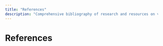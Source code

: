 ```yaml
---
title: "References"
description: "Comprehensive bibliography of research and resources on vagus nerve stimulation."
---
```


# References {.unnumbered}


::: {#refs}
:::
